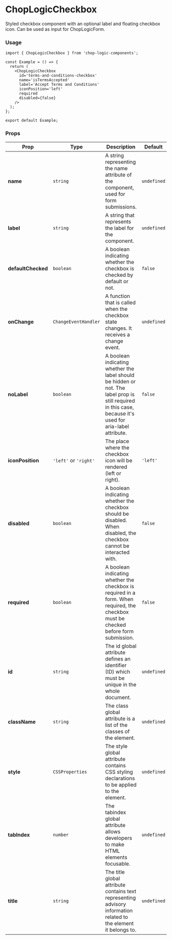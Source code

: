 
<Meta of={CheckboxStories} title='ChopLogicCheckbox' />

# ChopLogicCheckbox

Styled checkbox component with an optional label and floating checkbox icon. Can be used as input for ChopLogicForm.

### Usage

```tsx
import { ChopLogicCheckbox } from 'chop-logic-components';

const Example = () => {
  return (
    <ChopLogicCheckbox
      id='terms-and-conditions-checkbox'
      name='isTermsAccepted'
      label='Accept Terms and Conditions'
      iconPosition='left'
      required
      disabled={false}
    />
  );
};

export default Example;
```

### Props

| Prop               | Type                  | Description                                                                                                                                                | Default     | Required |
|--------------------|-----------------------|------------------------------------------------------------------------------------------------------------------------------------------------------------|-------------|----------|
| **name**           | `string`              | A string representing the name attribute of the component, used for form submissions.                                                                      | `undefined` | Yes      |
| **label**          | `string`              | A string that represents the label for the component.                                                                                                      | `undefined` | Yes      |
| **defaultChecked** | `boolean`             | A boolean indicating whether the checkbox is checked by default or not.                                                                                    | `false`     | No       |
| **onChange**       | `ChangeEventHandler`  | A function that is called when the checkbox state changes. It receives a change event.                                                                     | `undefined` | No       |
| **noLabel**        | `boolean`             | A boolean indicating whether the label should be hidden or not. The label prop is still required in this case, because it's used for aria-label attribute. | `false`     | No       |
| **iconPosition**   | `'left'` or `'right'` | The place where the checkbox icon will be rendered (left or right).                                                                                        | `'left'`    | No       |
| **disabled**       | `boolean`             | A boolean indicating whether the checkbox should be disabled. When disabled, the checkbox cannot be interacted with.                                       | `false`     | No       |
| **required**       | `boolean`             | A boolean indicating whether the checkbox is required in a form. When required, the checkbox must be checked before form submission.                       | `false`     | No       |
| **id**             | `string`              | The id global attribute defines an identifier (ID) which must be unique in the whole document.                                                             | `undefined` | No       |
| **className**      | `string`              | The class global attribute is a list of the classes of the element.                                                                                        | `undefined` | No       |
| **style**          | `CSSProperties`       | The style global attribute contains CSS styling declarations to be applied to the element.                                                                 | `undefined` | No       |
| **tabIndex**       | `number`              | The tabindex global attribute allows developers to make HTML elements focusable.                                                                           | `undefined` | No       |
| **title**          | `string`              | The title global attribute contains text representing advisory information related to the element it belongs to.                                           | `undefined` | No       |
